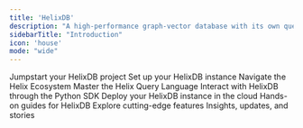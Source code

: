 ```yaml
---
title: 'HelixDB'
description: "A high-performance graph-vector database with its own query language designed for traversing and manipulating graph and vector data efficiently."
sidebarTitle: "Introduction"
icon: 'house'
mode: "wide"
---
```


<CardGroup cols={3}>
  <Card
    title="Quick Start"
    icon="bolt"
    href="../getting-started/quick-start"
  >
    Jumpstart your HelixDB project
  </Card>
  <Card
    title="Installation"
    icon="download"
    href="../getting-started/installation"
  >
    Set up your HelixDB instance
  </Card>
  <Card
    title="Helix Ecosystem"
    icon="dna"
    href="../infra/overview"
  >
    Navigate the Helix Ecosystem
  </Card>
  <Card
    title="Helix Query Language"
    icon="book"
    href="../hql/hql"
  >
    Master the Helix Query Language
  </Card>
  <Card
    title="Python SDK"
    icon="python"
    href="../sdks/helix-py"
  >
    Interact with HelixDB through the Python SDK
  </Card>
  <Card
    title="Helix Cloud"
    icon="cloud-arrow-up"
    href="../../helix-cloud/overview"
  >
    Deploy your HelixDB instance in the cloud
  </Card>
  <Card
    title="Guides"
    icon="user-chef"
    href="../../guides/overview"
  >
    Hands-on guides for HelixDB
  </Card>
  <Card
    title="Features"
    icon="rocket-launch"
    href="../../features/overview"
  >
    Explore cutting-edge features
  </Card>
  <Card
    title="Blogs"
    icon="pen-to-square"
    href="../../blogs/overview"
  >
    Insights, updates, and stories
  </Card>
</CardGroup>